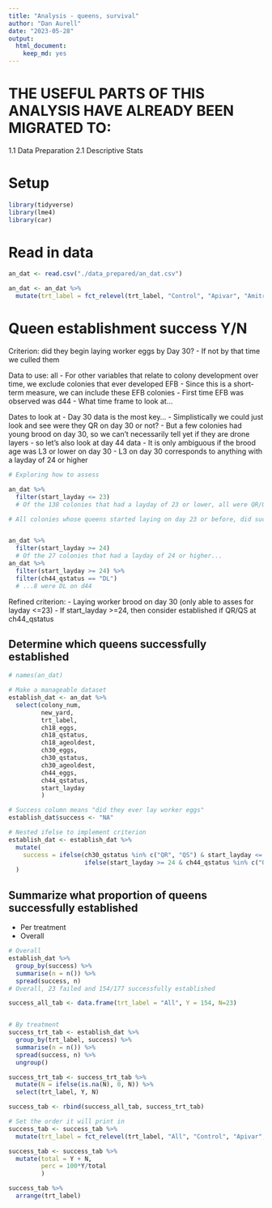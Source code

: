 ```yaml
---
title: "Analysis - queens, survival"
author: "Dan Aurell"
date: "2023-05-28"
output:   
  html_document: 
    keep_md: yes
---
```


# THE USEFUL PARTS OF THIS ANALYSIS HAVE ALREADY BEEN MIGRATED TO:
1.1 Data Preparation
2.1 Descriptive Stats

# Setup

```r
library(tidyverse)
library(lme4)
library(car)
```

# Read in data

```r
an_dat <- read.csv("./data_prepared/an_dat.csv")

an_dat <- an_dat %>%
  mutate(trt_label = fct_relevel(trt_label, "Control", "Apivar", "Amitraz E.C.", "OA Dribble",  "5x OA Dribble","OA Vapor", "HopGuard"))

```

# Queen establishment success Y/N

Criterion: did they begin laying worker eggs by Day 30?
- If not by that time we culled them

Data to use: all
- For other variables that relate to colony development over time, we exclude colonies that ever developed EFB
- Since this is a short-term measure, we can include these EFB colonies
- First time EFB was observed was d44
- What time frame to look at...

Dates to look at
- Day 30 data is the most key... 
- Simplistically we could just look and see were they QR on day 30 or not?
- But a few colonies had young brood on day 30, so we can't necessarily tell yet if they are drone layers - so let's also look at day 44 data
- It is only ambiguous if the brood age was L3 or lower on day 30
  - L3 on day 30 corresponds to anything with a layday of 24 or higher


```r
# Exploring how to assess 

an_dat %>% 
  filter(start_layday <= 23)
  # Of the 138 colonies that had a layday of 23 or lower, all were QR/QS on d30 and none were DL on d44

# All colonies whose queens started laying on day 23 or before, did successfully lay worker eggs


an_dat %>% 
  filter(start_layday >= 24) 
  # Of the 27 colonies that had a layday of 24 or higher...
an_dat %>% 
  filter(start_layday >= 24) %>% 
  filter(ch44_qstatus == "DL")
  # ...8 were DL on d44
```

Refined criterion:
- Laying worker brood on day 30 (only able to asses for layday <=23)
- If start_layday >=24, then consider established if QR/QS at ch44_qstatus

## Determine which queens successfully established
```r
# names(an_dat)

# Make a manageable dataset
establish_dat <- an_dat %>% 
  select(colony_num,
         new_yard,
         trt_label,
         ch18_eggs,
         ch18_qstatus,
         ch18_ageoldest,
         ch30_eggs,
         ch30_qstatus,
         ch30_ageoldest,
         ch44_eggs,
         ch44_qstatus,
         start_layday
         )

# Success column means "did they ever lay worker eggs"
establish_dat$success <- "NA"

# Nested ifelse to implement criterion
establish_dat <- establish_dat %>% 
  mutate(
    success = ifelse(ch30_qstatus %in% c("QR", "QS") & start_layday <= 23, "Y", 
                     ifelse(start_layday >= 24 & ch44_qstatus %in% c("QR", "QS"), "Y", "N"))
  )

```


## Summarize what proportion of queens successfully established
- Per treatment
- Overall

```r
# Overall
establish_dat %>% 
  group_by(success) %>% 
  summarise(n = n()) %>% 
  spread(success, n)
# Overall, 23 failed and 154/177 successfully established

success_all_tab <- data.frame(trt_label = "All", Y = 154, N=23)


# By treatment
success_trt_tab <- establish_dat %>% 
  group_by(trt_label, success) %>% 
  summarise(n = n()) %>% 
  spread(success, n) %>% 
  ungroup()

success_trt_tab <- success_trt_tab %>% 
  mutate(N = ifelse(is.na(N), 0, N)) %>% 
  select(trt_label, Y, N)

success_tab <- rbind(success_all_tab, success_trt_tab)

# Set the order it will print in
success_tab <- success_tab %>%
  mutate(trt_label = fct_relevel(trt_label, "All", "Control", "Apivar", "Amitraz E.C.", "OA Dribble",  "5x OA Dribble","OA Vapor", "HopGuard"))

success_tab <- success_tab %>% 
  mutate(total = Y + N,
         perc = 100*Y/total
         )

success_tab %>% 
  arrange(trt_label)

```









